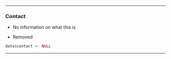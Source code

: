 ------------------------------------------------------------------------

### Contact

- No information on what this is

- Removed

```r
data$contact <- NULL
```

------------------------------------------------------------------------
